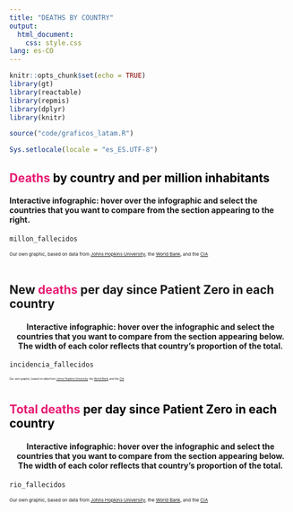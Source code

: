 ```yaml
---
title: "DEATHS BY COUNTRY"
output: 
  html_document: 
    css: style.css
lang: es-CO
---
```


```r
knitr::opts_chunk$set(echo = TRUE)
library(gt)
library(reactable)
library(repmis)
library(dplyr)
library(knitr)

source("code/graficos_latam.R")

Sys.setlocale(locale = "es_ES.UTF-8")
```

<h2 <span style = "color: #e61b72">
    <b>Deaths</b></span> <span style = "color: #000000">by country and per million inhabitants</span>  
</h2>

<h4>Interactive infographic: hover over the infographic and select the countries that you want to compare from the section appearing to the right.</h4>
```r
millon_fallecidos
```
<small><small><small>
Our own graphic, based on data from [Johns Hopkins University](https://github.com/CSSEGISandData/COVID-19), the [World Bank](https://datos.bancomundial.org/indicador/SP.POP.TOTL), and the [CIA](https://www.cia.gov/library/publications/the-world-factbook/fields/335rank.html)
</small></small></small>
<br>
<br>

<h2 style = color: #000000;>
    New <span style = "color: #e61b72"><b>deaths</b></span> per day since Patient Zero in each country 
</h2>

<center><h4>Interactive infographic: hover over the infographic and select the countries that you want to compare from the section appearing below. The width of each color reflects that country's proportion of the total.</h4></center>

```r
incidencia_fallecidos
```
<small><small><small>
<small><small><small>
Our own graphic, based on data from [Johns Hopkins University](https://github.com/CSSEGISandData/COVID-19), the [World Bank](https://datos.bancomundial.org/indicador/SP.POP.TOTL), and the [CIA](https://www.cia.gov/library/publications/the-world-factbook/fields/335rank.html)
</small></small></small>
<br>
<br>

<h2 <span style = "color: #e61b72">
    <b>Total deaths</b></span> <span style = "color: #000000">per day since Patient Zero in each country </span> 
</h2>

<center><h4>Interactive infographic: hover over the infographic and select the countries that you want to compare from the section appearing below. The width of each color reflects that country's proportion of the total.</h4></center>
```r
rio_fallecidos
```
<small><small><small>
Our own graphic, based on data from [Johns Hopkins University](https://github.com/CSSEGISandData/COVID-19), the [World Bank](https://datos.bancomundial.org/indicador/SP.POP.TOTL), and the [CIA](https://www.cia.gov/library/publications/the-world-factbook/fields/335rank.html)
</small></small></small>
